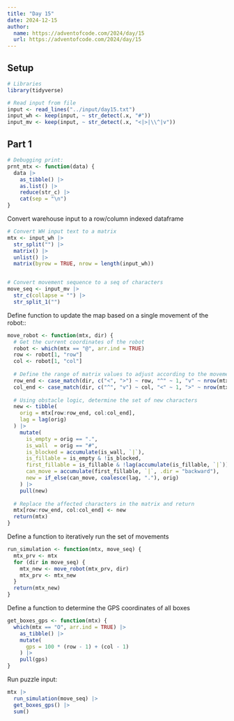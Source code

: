 ```yaml
---
title: "Day 15"
date: 2024-12-15
author:
  name: https://adventofcode.com/2024/day/15
  url: https://adventofcode.com/2024/day/15
---
```


## Setup

```r
# Libraries
library(tidyverse)

# Read input from file
input <- read_lines("../input/day15.txt")
input_wh <- keep(input, ~ str_detect(.x, "#"))
input_mv <- keep(input, ~ str_detect(.x, "<|>|\\^|v"))
```

## Part 1

```r

# Debugging print:
prnt_mtx <- function(data) {
  data |> 
    as_tibble() |>
    as.list() |> 
    reduce(str_c) |> 
    cat(sep = "\n")
}

```

Convert warehouse input to a row/column indexed dataframe

```r

# Convert WH input text to a matrix
mtx <- input_wh |>
  str_split("") |> 
  matrix() |> 
  unlist() |> 
  matrix(byrow = TRUE, nrow = length(input_wh))


# Convert movement sequence to a seq of characters
move_seq <- input_mv |> 
  str_c(collapse = "") |> 
  str_split_1("")

```

Define function to update the map based on a single movement of the robot::

```r

move_robot <- function(mtx, dir) {
  # Get the current coordinates of the robot
  robot <- which(mtx == "@", arr.ind = TRUE)
  row <- robot[1, "row"]
  col <- robot[1, "col"]
  
  # Define the range of matrix values to adjust according to the movement dir
  row_end <- case_match(dir, c("<", ">") ~ row, "^" ~ 1, "v" ~ nrow(mtx))
  col_end <- case_match(dir, c("^", "v") ~ col, "<" ~ 1, ">" ~ nrow(mtx))
  
  # Using obstacle logic, determine the set of new characters
  new <- tibble(
    orig = mtx[row:row_end, col:col_end],
    lag = lag(orig)
  ) |> 
    mutate(
      is_empty = orig == ".",
      is_wall  = orig == "#",
      is_blocked = accumulate(is_wall, `|`),
      is_fillable = is_empty & !is_blocked,
      first_fillable = is_fillable & !lag(accumulate(is_fillable, `|`)),
      can_move = accumulate(first_fillable, `|`, .dir = "backward"),
      new = if_else(can_move, coalesce(lag, "."), orig)
    ) |> 
    pull(new)
  
  # Replace the affected characters in the matrix and return
  mtx[row:row_end, col:col_end] <- new
  return(mtx)
}


```

Define a function to iteratively run the set of movements

```r

run_simulation <- function(mtx, move_seq) {
  mtx_prv <- mtx
  for (dir in move_seq) {
    mtx_new <- move_robot(mtx_prv, dir)
    mtx_prv <- mtx_new
  }
  return(mtx_new)
}

```

Define a function to determine the GPS coordinates of all boxes

```r

get_boxes_gps <- function(mtx) {
  which(mtx == "O", arr.ind = TRUE) |> 
    as_tibble() |> 
    mutate(
      gps = 100 * (row - 1) + (col - 1)
    ) |> 
    pull(gps)
}

```

Run puzzle input:

```r
mtx |> 
  run_simulation(move_seq) |> 
  get_boxes_gps() |>
  sum()
```


